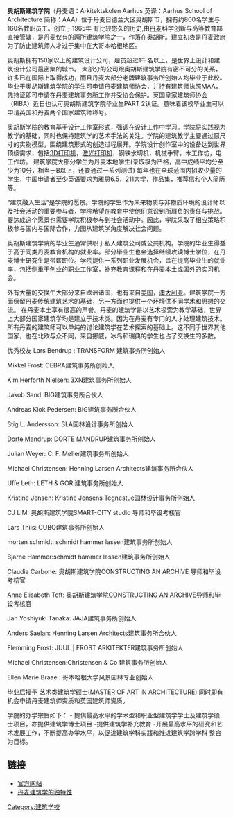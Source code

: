{{Unreferenced|time=2015-01-05T12:08:30+00:00}}
{{Infobox university
|name         = 奥胡斯建筑学院
|native_name  = Arkitektskolen Aarhus
|latin_name   = 
|image_name   = 
|image_size   = 
|motto        = 
|mottoeng     = 
|established  = 1965
|type         = 公立大学
|endowment    = 
|staff        = 
|faculty      =
|rector       = Torben Nielsen
|students     = 750
|undergrad    =
|postgrad     =
|doctoral     =
|city         =奥胡斯
|state        = 
|country      = 丹麦
|campus       = 奥胡斯
|affiliations = 
|logo         = 
|website      = http://aarch.dk/
}}
'''奥胡斯建筑学院'''（丹麦语：Arkitektskolen Aarhus 英译：Aarhus School of Architecture 简称：AAA）位于丹麦日德兰大区奥胡斯市，拥有约800名学生与160名教职员工。创立于1965年 有比较悠久的历史,由[[丹麦|丹麦]]科学创新与高等教育部直接管辖，是丹麦仅有的两所建筑学院之一，作落在[[奥胡斯|奥胡斯]]。建立初衷是丹麦政府为了防止建筑师人才过于集中在大哥本哈根地区。

奥胡斯拥有150家以上的建筑设计公司，雇员超过1千名以上，是世界上设计和建筑设计公司最密集的城市。
大部分的公司跟奥胡斯建筑学院有密不可分的关系，许多已在国际上取得成功，而且丹麦大部分老牌建筑事务所创始人均毕业于此校。
毕业于奥胡斯建筑学院的学生可申请丹麦建筑师协会，并持有建筑师执照MAA，凭持证即可申请在丹麦建筑事务所工作并受协会保护。英国皇家建筑师协会（RIBA）近日也认可奥胡斯建筑学院毕业生PART 2认证。意味着该校毕业生可以申请英国和丹麦两个国家建筑师称号。

奥胡斯学院的教育基于设计工作室形式，强调在设计工作中学习。学院将实践视为教学的基础，同时也保持建筑学的艺术手法的关注。学院的建筑教学主要通过原尺寸的实物模型，围绕建筑形式的创造过程展开。学院设计创作室中的设备达到世界顶级需求，包括[[3D打印机|3D打印机]]，[[激光打印机|激光打印机]]，钢铁水切机，机械手臂，木工作坊，电工作坊。
建筑学院大部分学生为丹麦本地学生(录取极为严格，高中成绩平均分至少为10分，相当于B以上，还要通过一系列测试)
每年也在全球范围内招收少量的学生，[[中国|中国]]申请者至少英语要求为[[雅思|雅思]]6.5，211大学，作品集，推荐信和个人简历等。

“建筑融入生活”是学院的愿景。学院的学生作为未来物质与非物质环境的设计师以及社会活动的重要参与者，学院希望在教育中使他们意识到所肩负的责任与挑战。
要达成这个愿景也需要学院积极参与到社会活动中。因此，学院采取了相应策略积极参与国内与国际合作，力图从建筑学角度解决社会问题。

奥胡斯建筑学院的毕业生通常供职于私人建筑公司或公共机构。学院的毕业生得益于高于同类丹麦教育机构的就业率。部分毕业生也会选择继续攻读博士学位，在丹麦博士研究生是带薪职位。学院提供一系列职业发展机会，旨在提高毕业生的就业率，包括侧重于创业的职业工作室，补充教育课程和在丹麦本土或国外的实习机会。

外有大量的交换生大部分来自欧洲诸国，也有来自[[美国|美国]]，[[澳大利亚|澳大利亚]]。建筑学院一方面保留丹麦传统建筑艺术的基础，另一方面也提供一个环境供不同学术和思想的交流。
在丹麦本土享有很高的声誉。丹麦的建筑学是以艺术探索为教学基础，世界上大部分国家建筑学均是建立于技术类。因为在丹麦有专门的人才处理建筑技术。
所有丹麦的建筑师可以单纯的讨论建筑学在艺术探索的基础上。这不同于世界其他国家，也在北欧与众不同，来自挪威，冰岛和瑞典的学生也占了交换生的多数。

优秀校友
Lars Bendrup : TRANSFORM 建筑事务所创始人

Mikkel Frost: CEBRA建筑事务所创始人

Kim Herforth Nielsen: 3XN建筑事务所创始人

Jakob Sand: BIG建筑事务所合伙人

Andreas Klok Pedersen: BIG建筑事务所合伙人

Stig L. Andersson: SLA园林设计事务所创始人

Dorte Mandrup: DORTE MANDRUP建筑事务所创始人

Julian Weyer: C. F. Møller建筑事务所创始人

Michael Christensen: Henning Larsen Architects建筑事务所合伙人

Uffe Leth: LETH & GORI建筑事务所创始人

Kristine Jensen: Kristine Jensens Tegnestue园林设计事务所创始人

CJ LIM: 奥胡斯建筑学院SMART-CITY studio 导师和毕设考核官

Lars Thiis: CUBO建筑事务所创始人

morten schmidt: schmidt hammer lassen建筑事务所创始人

Bjarne Hammer:schmidt hammer lassen建筑事务所创始人

Claudia Carbone: 奥胡斯建筑学院CONSTRUCTING AN ARCHIVE 导师和毕设考核官

Anne Elisabeth Toft: 奥胡斯建筑学院CONSTRUCTING AN ARCHIVE导师和毕设考核官

Jan Yoshiyuki Tanaka: JAJA建筑事务所创始人

Anders Saelan: Henning Larsen Architects建筑事务所合伙人

Flemming Frost: JUUL | FROST ARKITEKTER建筑事务所创始人

Michael Christensen:Christensen & Co 建筑事务所创始人

Ellen Marie Braae : 哥本哈根大学风景园林专业创始人


毕业后授予 艺术类建筑学硕士(MASTER OF ART IN ARCHITECTURE) 同时即有机会申请丹麦建筑师资质和英国建筑师资质。

学院的办学宗旨如下：
- 提供最高水平的学术型和职业型建筑学学士及建筑学硕士项目，亦提供建筑学博士项目
-提供建筑学补充教育
-开展最高水平的研究和艺术发展工作，不断提高办学水平，以促进建筑学科实践和推进建筑学跨学科
整合为目标。

[[Category:建筑学校|Category:建筑学校]]

==链接==
* [https://web.archive.org/web/20091125104542/http://en.aarch.dk/ 官方网站]
* [http://www.arkitektforbundet.dk/sw/frontend/detail.asp?typeid=13&id=20056&layout=0 丹麦建筑学的独特性]{{dead link|date=2017年12月 |bot=InternetArchiveBot |fix-attempted=yes }}